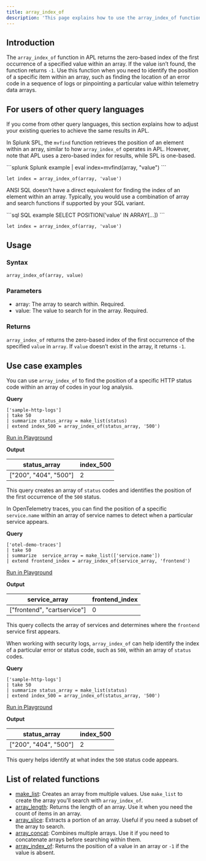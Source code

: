```yaml
---
title: array_index_of
description: 'This page explains how to use the array_index_of function in APL.'
---
```


## Introduction

The `array_index_of` function in APL returns the zero-based index of the first occurrence of a specified value within an array. If the value isn’t found, the function returns `-1`. Use this function when you need to identify the position of a specific item within an array, such as finding the location of an error code in a sequence of logs or pinpointing a particular value within telemetry data arrays.

## For users of other query languages

If you come from other query languages, this section explains how to adjust your existing queries to achieve the same results in APL.

<AccordionGroup>
<Accordion title="Splunk SPL users">

In Splunk SPL, the `mvfind` function retrieves the position of an element within an array, similar to how `array_index_of` operates in APL. However, note that APL uses a zero-based index for results, while SPL is one-based.

<CodeGroup>
```splunk Splunk example
| eval index=mvfind(array, "value")
```

```kusto APL equivalent
let index = array_index_of(array, 'value')
```
</CodeGroup>

</Accordion>
<Accordion title="ANSI SQL users">

ANSI SQL doesn’t have a direct equivalent for finding the index of an element within an array. Typically, you would use a combination of array and search functions if supported by your SQL variant.

<CodeGroup>
```sql SQL example
SELECT POSITION('value' IN ARRAY[...])
```

```kusto APL equivalent
let index = array_index_of(array, 'value')
```
</CodeGroup>

</Accordion>
</AccordionGroup>

## Usage

### Syntax

```kusto
array_index_of(array, value)
```

### Parameters

- array: The array to search within. Required.
- value: The value to search for in the array. Required.

### Returns

`array_index_of` returns the zero-based index of the first occurrence of the specified `value` in `array`. If `value` doesn’t exist in the array, it returns `-1`.

## Use case examples

<Tabs>
<Tab title="Log analysis">

You can use `array_index_of` to find the position of a specific HTTP status code within an array of codes in your log analysis.

**Query**

```kusto
['sample-http-logs']
| take 50
| summarize status_array = make_list(status)
| extend index_500 = array_index_of(status_array, '500')
```

[Run in Playground](https://play.axiom.co/axiom-play-qf1k/explorer?initForm=%7B%22apl%22%3A%22%5B'sample-http-logs'%5D%20%7C%20take%2050%20%7C%20summarize%20status_array%20%3D%20make_list(status)%20%7C%20extend%20index_500%20%3D%20array_index_of(status_array%2C%20'500')%22%7D)

**Output**

| status_array          | index_500 |
|----------------------|----------|
| ["200", "404", "500"] | 2         |

This query creates an array of `status` codes and identifies the position of the first occurrence of the `500` status.

</Tab>
<Tab title="OpenTelemetry traces">

In OpenTelemetry traces, you can find the position of a specific `service.name` within an array of service names to detect when a particular service appears.

**Query**

```kusto
['otel-demo-traces']
| take 50
| summarize  service_array = make_list(['service.name'])
| extend frontend_index = array_index_of(service_array, 'frontend')
```

[Run in Playground](https://play.axiom.co/axiom-play-qf1k/explorer?initForm=%7B%22apl%22%3A%22%5B'otel-demo-traces'%5D%20%7C%20summarize%20%20service_array%20%3D%20make_list(%5B'service.name'%5D)%20%7C%20extend%20frontend_index%20%3D%20array_index_of(service_array%2C%20'frontend')%22%7D)

**Output**

| service_array                     | frontend_index |
|-----------------------------------|----------------|
| ["frontend", "cartservice"]       | 0              |

This query collects the array of services and determines where the `frontend` service first appears.

</Tab>
<Tab title="Security logs">

When working with security logs, `array_index_of` can help identify the index of a particular error or status code, such as `500`, within an array of `status` codes.

**Query**

```kusto
['sample-http-logs']
| take 50
| summarize status_array = make_list(status)
| extend index_500 = array_index_of(status_array, '500')
```

[Run in Playground](https://play.axiom.co/axiom-play-qf1k/explorer?initForm=%7B%22apl%22%3A%22%5B'sample-http-logs'%5D%20%7C%20take%2050%20%7C%20summarize%20status_array%20%3D%20make_list(status)%20%7C%20extend%20index_500%20%3D%20array_index_of(status_array%2C%20'500')%22%7D)

**Output**

| status_array          | index_500 |
|------------------------|-----------|
| ["200", "404", "500"] | 2         |

This query helps identify at what index the `500` status code appears.

</Tab>
</Tabs>

## List of related functions

- [make_list](/apl/array-functions/make_list-function): Creates an array from multiple values. Use `make_list` to create the array you’ll search with `array_index_of`.
- [array_length](/apl/array-functions/array_length-function): Returns the length of an array. Use it when you need the count of items in an array.
- [array_slice](/apl/array-functions/array_slice-function): Extracts a portion of an array. Useful if you need a subset of the array to search.
- [array_concat](/apl/array-functions/array_concat-function): Combines multiple arrays. Use it if you need to concatenate arrays before searching within them.
- [array_index_of](/apl/array-functions/array_index_of-function): Returns the position of a value in an array or `-1` if the value is absent.